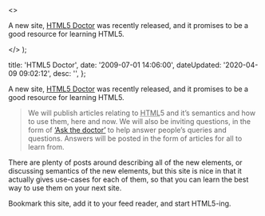   <>
    <p>
      A new site, <a href="http&#58;//html5doctor.com">HTML5 Doctor</a> was
      recently released, and it promises to be a good resource for learning
      HTML5.
    </p>
  </>
);


  title: 'HTML5 Doctor',
  date: '2009-07-01 14:06:00',
  dateUpdated: '2020-04-09 09:02:12',
  desc: '',
};

A new site, [HTML5 Doctor](http://html5doctor.com) was recently released, and it promises to be a good resource for learning HTML5.

> We will publish articles relating to <abbr title="hypertext markup language">HTML</abbr>5 and it’s semantics and how to use them, here and now. We will also be inviting questions, in the form of [‘Ask the doctor’](http://html5doctor.com/ask-the-doctor) to help answer people’s queries and questions. Answers will be posted in the form of articles for all to learn from.

There are plenty of posts around describing all of the new elements, or discussing semantics of the new elements, but this site is nice in that it actually gives use-cases for each of them, so that you can learn the best way to use them on your next site.

Bookmark this site, add it to your feed reader, and start HTML5-ing.
